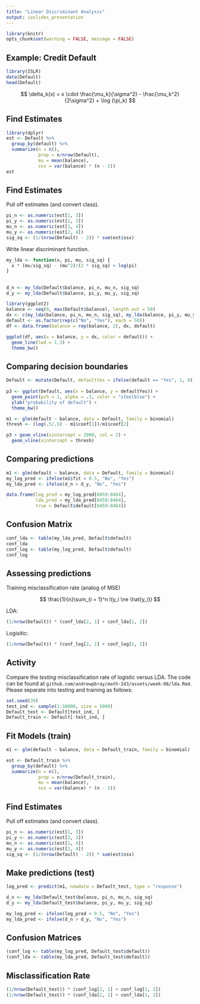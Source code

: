 ```yaml
---
title: "Linear Discriminant Analysis"
output: ioslides_presentation
---
```


```r
library(knitr)
opts_chunk$set(warning = FALSE, message = FALSE)
```


## Example: Credit Default

```r
library(ISLR)
data(Default)
head(Default)
```

$$
\delta_k(x) = x \cdot \frac{\mu_k}{\sigma^2} - \frac{\mu_k^2}{2\sigma^2} + \log (\pi_k)
$$

## Find Estimates

```r
library(dplyr)
est <- Default %>%
  group_by(default) %>%
  summarize(n = n(),
            prop = n/nrow(Default),
            mu = mean(balance),
            ssx = var(balance) * (n - 1))
est
```

## Find Estimates {.build}

Pull off estimates (and convert class).

```r
pi_n <- as.numeric(est[1, 3])
pi_y <- as.numeric(est[2, 3])
mu_n <- as.numeric(est[1, 4])
mu_y <- as.numeric(est[2, 4])
sig_sq <- (1/(nrow(Default) - 2)) * sum(est$ssx)
```

Write linear discriminant function.

```r
my_lda <- function(x, pi, mu, sig_sq) {
  x * (mu/sig_sq) - (mu^2)/(2 * sig_sq) + log(pi)
}
```


## {.build}

```r
d_n <- my_lda(Default$balance, pi_n, mu_n, sig_sq)
d_y <- my_lda(Default$balance, pi_y, mu_y, sig_sq)
```

```r
library(ggplot2)
balance <- seq(0, max(Default$balance), length.out = 50)
dx <- c(my_lda(balance, pi_n, mu_n, sig_sq), my_lda(balance, pi_y, mu_y, sig_sq))
default <- as.factor(rep(c("No", "Yes"), each = 50))
df <- data.frame(balance = rep(balance, 2), dx, default)

ggplot(df, aes(x = balance, y = dx, color = default)) +
  geom_line(lwd = 1.3) + 
  theme_bw()
```


## Comparing decision boundaries

```r
Default <- mutate(Default, defaultYes = ifelse(default == "Yes", 1, 0))
  
p3 <- ggplot(Default, aes(x = balance, y = defaultYes)) +
  geom_point(pch = 1, alpha = .3, color = "steelblue") + 
  ylab("probability of default") + 
  theme_bw()

m1 <- glm(default ~ balance, data = Default, family = binomial)
thresh <- (log(.5/.5) - m1$coef[1])/m1$coef[2]

p3 + geom_vline(xintercept = 2000, col = 2) +
  geom_vline(xintercept = thresh)
```



## Comparing predictions {.build}

```r
m1 <- glm(default ~ balance, data = Default, family = binomial)
my_log_pred <- ifelse(m1$fit < 0.5, "No", "Yes")
my_lda_pred <- ifelse(d_n > d_y, "No", "Yes")
```

```r
data.frame(log_pred = my_log_pred[8459:8464],
           lda_pred = my_lda_pred[8459:8464],
           true = Default$default[8459:8464])
```


## Confusion Matrix {.build}

```r
conf_lda <- table(my_lda_pred, Default$default)
conf_lda
conf_log <- table(my_log_pred, Default$default)
conf_log
```


## Assessing predictions

Training misclassification rate (analog of MSE)

$$
\frac{1}{n}\sum_{i = 1}^n I(y_i \ne \hat{y_i})
$$

LDA:

```r
(1/nrow(Default)) * (conf_lda[2, 1] + conf_lda[1, 2])
```

Logisitic:

```r
(1/nrow(Default)) * (conf_log[2, 1] + conf_log[1, 2])
```


## Activity

Compare the *testing* misclassification rate of logistic versus LDA. The code 
can be found at `github.com/andrewpbray/math-243/assets/week-06/lda.Rmd`. Please
separate into testing and training as follows:

```r
set.seed(39)
test_ind <- sample(1:10000, size = 5000)
Default_test <- Default[test_ind, ]
Default_train <- Default[-test_ind, ]
```


## Fit Models (train)

```r
m1 <- glm(default ~ balance, data = Default_train, family = binomial)

est <- Default_train %>%
  group_by(default) %>%
  summarize(n = n(),
            prop = n/nrow(Default_train),
            mu = mean(balance),
            ssx = var(balance) * (n - 1))
```


## Find Estimates {.build}

Pull off estimates (and convert class).

```r
pi_n <- as.numeric(est[1, 3])
pi_y <- as.numeric(est[2, 3])
mu_n <- as.numeric(est[1, 4])
mu_y <- as.numeric(est[2, 4])
sig_sq <- (1/(nrow(Default) - 2)) * sum(est$ssx)
```


## Make predictions (test)

```r
log_pred <- predict(m1, newdata = Default_test, type = "response")

d_n <- my_lda(Default_test$balance, pi_n, mu_n, sig_sq)
d_y <- my_lda(Default_test$balance, pi_y, mu_y, sig_sq)

my_log_pred <- ifelse(log_pred < 0.5, "No", "Yes")
my_lda_pred <- ifelse(d_n > d_y, "No", "Yes")
```


## Confusion Matrices

```r
(conf_log <- table(my_log_pred, Default_test$default))
(conf_lda <- table(my_lda_pred, Default_test$default))
```


## Misclassification Rate

```r
(1/nrow(Default_test)) * (conf_log[2, 1] + conf_log[1, 2])
(1/nrow(Default_test)) * (conf_lda[2, 1] + conf_lda[1, 2])
```





